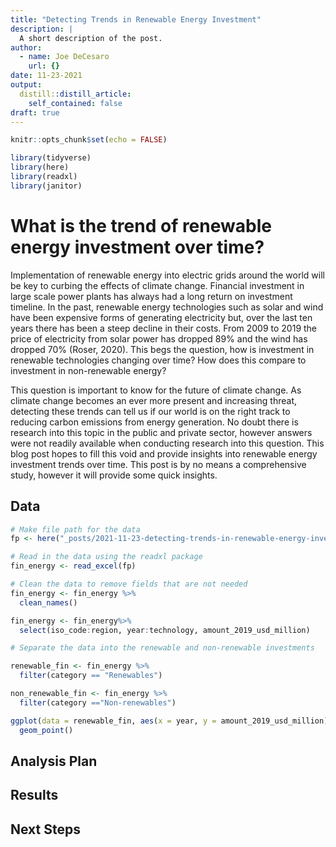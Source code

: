 ```yaml
---
title: "Detecting Trends in Renewable Energy Investment"
description: |
  A short description of the post.
author:
  - name: Joe DeCesaro
    url: {}
date: 11-23-2021
output:
  distill::distill_article:
    self_contained: false
draft: true
---
```



```r
knitr::opts_chunk$set(echo = FALSE)
```

```r
library(tidyverse)
library(here)
library(readxl)
library(janitor)
```


# What is the trend of renewable energy investment over time?

Implementation of renewable energy into electric grids around the world will be key to curbing the effects of climate change. Financial investment in large scale power plants has always had a long return on investment timeline. In the past, renewable energy technologies such as solar and wind have been expensive forms of generating electricity but, over the last ten years there has been a steep decline in their costs. From 2009 to 2019 the price of electricity from solar power has dropped 89% and the wind has dropped 70% (Roser, 2020). This begs the question, how is investment in renewable technologies changing over time? How does this compare to investment in non-renewable energy?

This question is important to know for the future of climate change. As climate change becomes an ever more present and increasing threat, detecting these trends can tell us if our world is on the right track to reducing carbon emissions from energy generation. No doubt there is research into this topic in the public and private sector, however answers were not readily available when conducting research into this question. This blog post hopes to fill this void and provide insights into renewable energy investment trends over time. This post is by no means a comprehensive study, however it will provide some quick insights.

## Data 

```r
# Make file path for the data
fp <- here("_posts/2021-11-23-detecting-trends-in-renewable-energy-investment/data/IRENA_RE_Public_Investment_July2021.xlsx")

# Read in the data using the readxl package
fin_energy <- read_excel(fp)
```
```r
# Clean the data to remove fields that are not needed
fin_energy <- fin_energy %>% 
  clean_names() 

fin_energy <- fin_energy%>% 
  select(iso_code:region, year:technology, amount_2019_usd_million)
```

```r
# Separate the data into the renewable and non-renewable investments

renewable_fin <- fin_energy %>% 
  filter(category == "Renewables")

non_renewable_fin <- fin_energy %>% 
  filter(category =="Non-renewables")
```


```r
ggplot(data = renewable_fin, aes(x = year, y = amount_2019_usd_million)) +
  geom_point()
```



## Analysis Plan

## Results

## Next Steps
